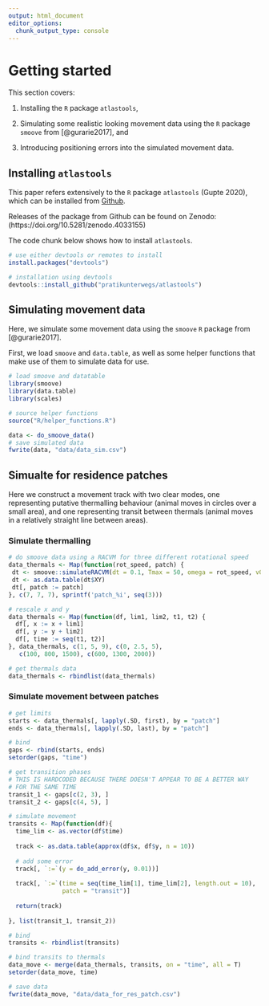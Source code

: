 ```yaml
---
output: html_document
editor_options: 
  chunk_output_type: console
---
```


# Getting started

This section covers:

1. Installing the `R` package `atlastools`,

2. Simulating some realistic looking movement data using the `R` package `smoove` from [@gurarie2017], and

3. Introducing positioning errors into the simulated movement data.

## Installing `atlastools`

This paper refers extensively to the `R` package `atlastools` (Gupte 2020), which can be installed from [Github](https://github.com/pratikunterwegs/atlastools). 

Releases of the package from Github can be found on Zenodo: (https://doi.org/10.5281/zenodo.4033155) 

The code chunk below shows how to install `atlastools`.

```r
# use either devtools or remotes to install
install.packages("devtools")

# installation using devtools
devtools::install_github("pratikunterwegs/atlastools")
```

## Simulating movement data

Here, we simulate some movement data using the `smoove` `R` package from [@gurarie2017].

First, we load `smoove` and `data.table`, as well as some helper functions that make use of them to simulate data for use.

```r
# load smoove and datatable
library(smoove)
library(data.table)
library(scales)

# source helper functions
source("R/helper_functions.R")
```

```r
data <- do_smoove_data()
# save simulated data
fwrite(data, "data/data_sim.csv")
```

## Simualte for residence patches

Here we construct a movement track with two clear modes, one representing putative thermalling behaviour (animal moves in circles over a small area), and one representing transit between thermals (animal moves in a relatively straight line between areas).

### Simulate thermalling

```r
# do smoove data using a RACVM for three different rotational speed
data_thermals <- Map(function(rot_speed, patch) {
 dt <- smoove::simulateRACVM(dt = 0.1, Tmax = 50, omega = rot_speed, v0 = 0.1) 
 dt <- as.data.table(dt$XY)
 dt[, patch := patch]
}, c(7, 7, 7), sprintf('patch_%i', seq(3)))

# rescale x and y
data_thermals <- Map(function(df, lim1, lim2, t1, t2) {
  df[, x := x + lim1]
  df[, y := y + lim2]
  df[, time := seq(t1, t2)]
}, data_thermals, c(1, 5, 9), c(0, 2.5, 5),
   c(100, 800, 1500), c(600, 1300, 2000))

# get thermals data
data_thermals <- rbindlist(data_thermals)
```

### Simulate movement between patches

```r
# get limits
starts <- data_thermals[, lapply(.SD, first), by = "patch"]
ends <- data_thermals[, lapply(.SD, last), by = "patch"]

# bind
gaps <- rbind(starts, ends)
setorder(gaps, "time")

# get transition phases
# THIS IS HARDCODED BECAUSE THERE DOESN'T APPEAR TO BE A BETTER WAY
# FOR THE SAME TIME
transit_1 <- gaps[c(2, 3), ]
transit_2 <- gaps[c(4, 5), ]

# simulate movement
transits <- Map(function(df){
  time_lim <- as.vector(df$time)
  
  track <- as.data.table(approx(df$x, df$y, n = 10))
  
  # add some error
  track[, `:=`(y = do_add_error(y, 0.01))]
  
  track[, `:=`(time = seq(time_lim[1], time_lim[2], length.out = 10),
               patch = "transit")]
  
  return(track)
  
}, list(transit_1, transit_2))

# bind
transits <- rbindlist(transits)
```

```r
# bind transits to thermals
data_move <- merge(data_thermals, transits, on = "time", all = T)
setorder(data_move, time)

# save data
fwrite(data_move, "data/data_for_res_patch.csv")
```

